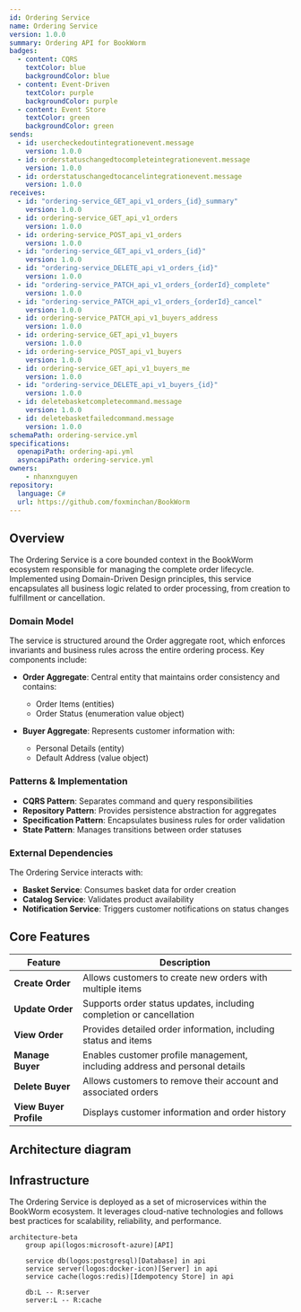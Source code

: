 ```yaml
---
id: Ordering Service
name: Ordering Service
version: 1.0.0
summary: Ordering API for BookWorm
badges:
  - content: CQRS
    textColor: blue
    backgroundColor: blue
  - content: Event-Driven
    textColor: purple
    backgroundColor: purple
  - content: Event Store
    textColor: green
    backgroundColor: green
sends:
  - id: usercheckedoutintegrationevent.message
    version: 1.0.0
  - id: orderstatuschangedtocompleteintegrationevent.message
    version: 1.0.0
  - id: orderstatuschangedtocancelintegrationevent.message
    version: 1.0.0
receives:
  - id: "ordering-service_GET_api_v1_orders_{id}_summary"
    version: 1.0.0
  - id: ordering-service_GET_api_v1_orders
    version: 1.0.0
  - id: ordering-service_POST_api_v1_orders
    version: 1.0.0
  - id: "ordering-service_GET_api_v1_orders_{id}"
    version: 1.0.0
  - id: "ordering-service_DELETE_api_v1_orders_{id}"
    version: 1.0.0
  - id: "ordering-service_PATCH_api_v1_orders_{orderId}_complete"
    version: 1.0.0
  - id: "ordering-service_PATCH_api_v1_orders_{orderId}_cancel"
    version: 1.0.0
  - id: ordering-service_PATCH_api_v1_buyers_address
    version: 1.0.0
  - id: ordering-service_GET_api_v1_buyers
    version: 1.0.0
  - id: ordering-service_POST_api_v1_buyers
    version: 1.0.0
  - id: ordering-service_GET_api_v1_buyers_me
    version: 1.0.0
  - id: "ordering-service_DELETE_api_v1_buyers_{id}"
    version: 1.0.0
  - id: deletebasketcompletecommand.message
    version: 1.0.0
  - id: deletebasketfailedcommand.message
    version: 1.0.0
schemaPath: ordering-service.yml
specifications:
  openapiPath: ordering-api.yml
  asyncapiPath: ordering-service.yml
owners:
    - nhanxnguyen
repository:
  language: C#
  url: https://github.com/foxminchan/BookWorm
---
```


<Tiles >
    <Tile icon="DocumentIcon" href={`/docs/services/${frontmatter.id}/${frontmatter.version}/changelog`}  title="View the changelog" description="Want to know the history of this service? View the change logs" />
    <Tile icon="UserGroupIcon" href="/docs/users/nhanxnguyen" title="Contact the author" description="Any questions? Feel free to contact the owners" />
    <Tile icon="BoltIcon" href={`/visualiser/services/${frontmatter.id}/${frontmatter.version}`} title={`Sends ${frontmatter.sends.length} messages`} description="This service sends messages to downstream consumers" />
    <Tile icon="BoltIcon"  href={`/visualiser/services/${frontmatter.id}/${frontmatter.version}`} title={`Receives ${frontmatter.receives.length} messages`} description="This service receives messages from other services" />
</Tiles>

## Overview

The Ordering Service is a core bounded context in the BookWorm ecosystem responsible for managing the complete order lifecycle. Implemented using Domain-Driven Design principles, this service encapsulates all business logic related to order processing, from creation to fulfillment or cancellation.

### Domain Model

The service is structured around the Order aggregate root, which enforces invariants and business rules across the entire ordering process. Key components include:

- **Order Aggregate**: Central entity that maintains order consistency and contains:

  - Order Items (entities)
  - Order Status (enumeration value object)

- **Buyer Aggregate**: Represents customer information with:
  - Personal Details (entity)
  - Default Address (value object)

### Patterns & Implementation

- **CQRS Pattern**: Separates command and query responsibilities
- **Repository Pattern**: Provides persistence abstraction for aggregates
- **Specification Pattern**: Encapsulates business rules for order validation
- **State Pattern**: Manages transitions between order statuses

### External Dependencies

The Ordering Service interacts with:

- **Basket Service**: Consumes basket data for order creation
- **Catalog Service**: Validates product availability
- **Notification Service**: Triggers customer notifications on status changes

## Core Features

| Feature                | Description                                                                 |
| ---------------------- | --------------------------------------------------------------------------- |
| **Create Order**       | Allows customers to create new orders with multiple items                   |
| **Update Order**       | Supports order status updates, including completion or cancellation         |
| **View Order**         | Provides detailed order information, including status and items             |
| **Manage Buyer**       | Enables customer profile management, including address and personal details |
| **Delete Buyer**       | Allows customers to remove their account and associated orders              |
| **View Buyer Profile** | Displays customer information and order history                             |

## Architecture diagram

<NodeGraph />

## Infrastructure

The Ordering Service is deployed as a set of microservices within the BookWorm ecosystem. It leverages cloud-native technologies and follows best practices for scalability, reliability, and performance.

```mermaid
architecture-beta
    group api(logos:microsoft-azure)[API]

    service db(logos:postgresql)[Database] in api
    service server(logos:docker-icon)[Server] in api
    service cache(logos:redis)[Idempotency Store] in api

    db:L -- R:server
    server:L -- R:cache
```
